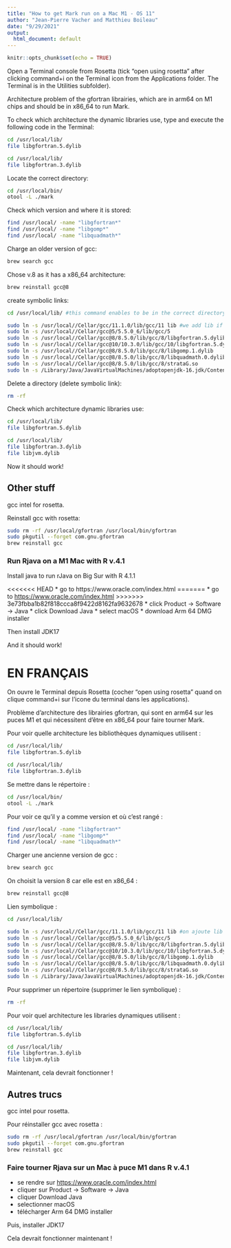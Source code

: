 ```yaml
---
title: "How to get Mark run on a Mac M1 - OS 11"
author: "Jean-Pierre Vacher and Matthieu Boileau"
date: "9/29/2021"
output:
  html_document: default
---
```


```r
knitr::opts_chunk$set(echo = TRUE)
```


Open a Terminal console from Rosetta (tick “open using rosetta” after clicking command+i on the Terminal icon from the Applications folder. The Terminal is in the Utilities subfolder).

Architecture problem of the gfortran librairies, which are in arm64 on M1 chips and should be in x86_64 to run Mark.

To check which architecture the dynamic libraries use, type and execute the following code in the Terminal:
```bash

cd /usr/local/lib/
file libgfortran.5.dylib

cd /usr/local/lib/
file libgfortran.3.dylib
```

Locate the correct directory:
```bash
cd /usr/local/bin/
otool -L ./mark
```


Check which version and where it is stored:
```bash
find /usr/local/ -name "libgfortran*"
find /usr/local/ -name "libgomp*"
find /usr/local/ -name "libquadmath*"
```


Charge an older version of gcc:
```bash
brew search gcc
```

Chose v.8 as it has a x86_64 architecture:
```bash
brew reinstall gcc@8
```

create symbolic links:
```bash
cd /usr/local/lib/ #this command enables to be in the correct directory right away

sudo ln -s /usr/local//Cellar/gcc/11.1.0/lib/gcc/11 lib #we add lib if we are not in the correct directory, otherwise it's not needed
sudo ln -s /usr/local//Cellar/gcc@5/5.5.0_6/lib/gcc/5
sudo ln -s /usr/local//Cellar/gcc@8/8.5.0/lib/gcc/8/libgfortran.5.dylib
sudo ln -s /usr/local//Cellar/gcc@10/10.3.0/lib/gcc/10/libgfortran.5.dylib
sudo ln -s /usr/local//Cellar/gcc@8/8.5.0/lib/gcc/8/libgomp.1.dylib
sudo ln -s /usr/local//Cellar/gcc@8/8.5.0/lib/gcc/8/libquadmath.0.dylib
sudo ln -s /usr/local//Cellar/gcc@8/8.5.0/lib/gcc/8/strataG.so
sudo ln -s /Library/Java/JavaVirtualMachines/adoptopenjdk-16.jdk/Contents/Home/lib/server/libjvm.dylib
```


Delete a directory (delete symbolic link):
```bash
rm -rf
```

Check which architecture dynamic libraries use:
```bash
cd /usr/local/lib/
file libgfortran.5.dylib

cd /usr/local/lib/
file libgfortran.3.dylib
file libjvm.dylib
```

Now it should work!

## Other stuff
gcc intel for rosetta.

Reinstall gcc with rosetta:
```bash
sudo rm -rf /usr/local/gfortran /usr/local/bin/gfortran
sudo pkgutil --forget com.gnu.gfortran
brew reinstall gcc
```

### Run Rjava on a M1 Mac with R v.4.1

Install java to run rJava on Big Sur with R 4.1.1

<<<<<<< HEAD
* go to https://www.oracle.com/index.html
=======
* go to [https://www.oracle.com/index.html](https://www.oracle.com/index.html)
>>>>>>> 3e73fbba1b82f818ccca8f9422d8162fa9632678
* click Product -> Software -> Java
* click Download Java
* select macOS
* download Arm 64 DMG installer

Then install JDK17

And it should work!


# EN FRANÇAIS

On ouvre le Terminal depuis Rosetta (cocher “open using rosetta” quand on clique command+i sur l'icone du terminal dans les applications).


Problème d'architecture des librairies gfortran, qui sont en arm64 sur les puces M1 et qui nécessitent d'être en x86_64 pour faire tourner Mark.

Pour voir quelle architecture les bibliothèques dynamiques utilisent :
```bash
cd /usr/local/lib/
file libgfortran.5.dylib

cd /usr/local/lib/
file libgfortran.3.dylib
```

Se mettre dans le répertoire :
```bash
cd /usr/local/bin/
otool -L ./mark
```

Pour voir ce qu'il y a comme version et où c'est rangé :
```bash
find /usr/local/ -name "libgfortran*"
find /usr/local/ -name "libgomp*"
find /usr/local/ -name "libquadmath*"
```


Charger une ancienne version de gcc :
```bash
brew search gcc
```

On choisit la version 8 car elle est en x86_64 :
```bash
brew reinstall gcc@8
```

Lien symbolique :
```bash
cd /usr/local/lib/

sudo ln -s /usr/local//Cellar/gcc/11.1.0/lib/gcc/11 lib #on ajoute lib si on n'est pas dans le bon répertoire, sinon pas la peine
sudo ln -s /usr/local//Cellar/gcc@5/5.5.0_6/lib/gcc/5
sudo ln -s /usr/local//Cellar/gcc@8/8.5.0/lib/gcc/8/libgfortran.5.dylib
sudo ln -s /usr/local//Cellar/gcc@10/10.3.0/lib/gcc/10/libgfortran.5.dylib
sudo ln -s /usr/local//Cellar/gcc@8/8.5.0/lib/gcc/8/libgomp.1.dylib
sudo ln -s /usr/local//Cellar/gcc@8/8.5.0/lib/gcc/8/libquadmath.0.dylib
sudo ln -s /usr/local//Cellar/gcc@8/8.5.0/lib/gcc/8/strataG.so
sudo ln -s /Library/Java/JavaVirtualMachines/adoptopenjdk-16.jdk/Contents/Home/lib/server/libjvm.dylib
```

Pour supprimer un répertoire (supprimer le lien symbolique) :
```bash
rm -rf
```

Pour voir quel architecture les libraries dynamiques utilisent :
```bash
cd /usr/local/lib/
file libgfortran.5.dylib

cd /usr/local/lib/
file libgfortran.3.dylib
file libjvm.dylib
```

Maintenant, cela devrait fonctionner !

## Autres trucs
gcc intel pour rosetta.

Pour réinstaller gcc avec rosetta :
```bash
sudo rm -rf /usr/local/gfortran /usr/local/bin/gfortran
sudo pkgutil --forget com.gnu.gfortran
brew reinstall gcc
```

### Faire tourner Rjava sur un Mac à puce M1 dans R v.4.1

* se rendre sur [https://www.oracle.com/index.html](https://www.oracle.com/index.html)
* cliquer sur Product -> Software -> Java
* cliquer Download Java
* selectionner macOS
* télécharger Arm 64 DMG installer

Puis, installer JDK17

Cela devrait fonctionner maintenant !
